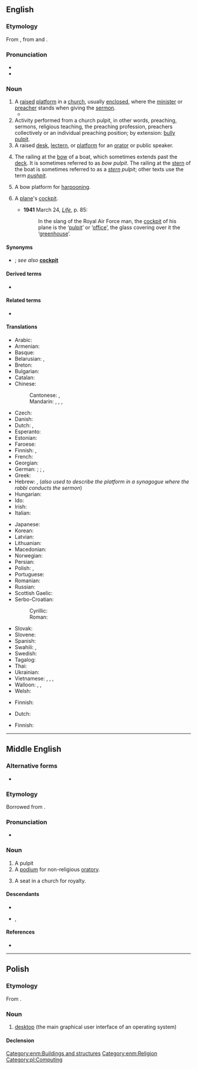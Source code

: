 ==English==

===Etymology===
From {{inh|en|enm|pulpit}}, from {{der|en|fro|pulpite}} and {{der|en|la|pulpitum|t=platform}}.

===Pronunciation===
* {{IPA|en|/ˈpʊl.pɪt/|/ˈpʌl.pɪt/}}
* {{audio|en|En-us-pulpit.ogg|Audio (US)}}

===Noun===
{{en-noun}}

# A [[raised]] [[platform]] in a [[church]], usually [[enclosed]], where the [[minister]] or [[preacher]] stands when giving the [[sermon]].
#* {{quote-book|1=en|year=1930|author=Norman Lindsay|authorlink=Norman Lindsay|title=Redheap|publisher=Ure Smith|location=Sydney|year_published=1965|page=12|passage=[H]is `Amens' were ejected at the '''pulpit''' with the severity of a reprimand.}}
# Activity performed from a church pulpit, in other words, preaching, sermons, religious teaching, the preaching profession, preachers collectively or an individual preaching position; by extension: [[bully pulpit]].
# A raised [[desk]], [[lectern]], or [[platform]] for an [[orator]] or public speaker.
# {{lb|en|nautical}} The railing at the [[bow]] of a boat, which sometimes extends past the [[deck]]. It is sometimes referred to as ''bow'' ''pulpit''. The railing at the [[stern]] of the boat is sometimes referred to as a ''[[stern]]'' ''pulpit''; other texts use the term ''[[pushpit]]''.
# A bow platform for [[harpooning]].
# {{label|en|UK|_|military|_|slang|dated}} A [[plane]]'s [[cockpit]].
#* '''1941''' March 24, ''[[w:Life (magazine)|Life]]'', p. 85:
#*: In the slang of the Royal Air Force man, the [[cockpit]] of his plane is the ‘[[pulpit]]’ or ‘[[office]]’, the glass covering over it the ‘[[greenhouse]]’.

====Synonyms====
* {{sense|dated British slang for cockpit}} {{l|en|office}}; ''see also'' '''[[cockpit]]'''

====Derived terms====
* {{l|en|wayside pulpit}}

====Related terms====
* {{l|en|ambo}}

====Translations====
{{trans-top|raised platform in church}}
* Arabic: {{t|ar|مِنْبَر|m}}
* Armenian: {{t+|hy|ամբիոն}}
* Basque: {{t|eu|pulpitu}}
* Belarusian: {{t|be|кафедра|f|sc=Cyrl}}, {{t|be|трыбуна|f|sc=Cyrl}}
* Breton: {{t+|br|kador-brezeg|f}}
* Bulgarian: {{t+|bg|амвон|m|sc=Cyrl}}
* Catalan: {{t|ca|púlpit|m}}
* Chinese:
*: Cantonese: {{t|yue|講臺}}, {{t|yue|讲台|tr=gong2 toi4}}
*: Mandarin: {{t|cmn|講道壇}}, {{t|cmn|讲道坛|tr=jiǎngdàotán}}, {{t|cmn|講臺}}, {{t|cmn|讲台|tr=jiǎngtái}}
* Czech: {{t+|cs|kazatelna|f}}
* Danish: {{t+|da|prædikestol|c}}
* Dutch: {{t+|nl|kansel|m}}, {{t+|nl|preekstoel|m}}
* Esperanto: {{t|eo|predikejo}}
* Estonian: {{t|et|kantsel}}
* Faroese: {{t|fo|prædikastólur|m}}
* Finnish: {{t+|fi|saarnastuoli}}, {{t+|fi|saarnatuoli}}
* French: {{t+|fr|chaire|f}}
* Georgian: {{t|ka|კათედრა}}
* German: {{i|with a stairway}} {{t+|de|Kanzel|f}}; {{i|not or just slightly raised}} {{t+|de|Ambo|m}}; {{t+|de|Pult|n}}, {{t|de|Predigtstuhl|m}}
* Greek: {{t+|el|άμβωνας|m}}
* Hebrew: {{t+|he|במה|f|tr=báma}}, {{t+|he|בימה|f|tr=bima}} (''also used to describe the platform in a synagogue where the rabbi conducts the sermon'')
* Hungarian: {{t+|hu|szószék}}
* Ido: {{t+|io|katedro}}
* Irish: {{t|ga|puilpid|f}}
* Italian: {{t+|it|pulpito|m}}
{{trans-mid}}
* Japanese: {{t|ja|講壇|tr=こうだん, koudan|sc=Jpan}}
* Korean: {{t|ko|설교단}}
* Latvian: {{t|lv|kancele|f}}
* Lithuanian: {{t|lt|sakykla|f}}
* Macedonian: {{t|mk|проповедница|f|sc=Cyrl}}
* Norwegian: {{t+|no|prekestol|m}}
* Persian: {{t+|fa|منبر|tr=membar|sc=fa-Arab}}
* Polish: {{t+|pl|ambona|f}}, {{t+|pl|kazalnica|f}}
* Portuguese: {{t+|pt|púlpito|m}}
* Romanian: {{t+|ro|amvon|m}}
* Russian: {{t+|ru|ка́федра|f}}
* Scottish Gaelic: {{t|gd|cùbaid|f}}
* Serbo-Croatian:
*: Cyrillic: {{t|sh|проповједао́ница|f}}
*: Roman: {{t+|sh|propovjedaonica|f}}
* Slovak: {{t|sk|kazateľnica|f}}
* Slovene: {{t+|sl|prižnica|f}}
* Spanish: {{t+|es|púlpito|m}}
* Swahili: {{t|sw|dungu}}, {{t|sw|mimbari}} {{q|in a mosque}}
* Swedish: {{t+|sv|predikstol|f}}
* Tagalog: {{t|tl|pulpito}}
* Thai: {{t|th|ธรรมาสน์}}
* Ukrainian: {{t+|uk|ка́федра|f|sc=Cyrl}}
* Vietnamese: {{t+|vi|tòa giảng}}, {{t+|vi|toà giảng}}, {{t|vi|giảng đài}}, {{t|vi|bục giảng}}
* Walloon: {{t+|wa|pirlodje|f}}, {{t+|wa|pretchoe|m}}, {{t|wa|tcheyire di verité|f}}
* Welsh: {{t|cy|pulpud|m}}
{{trans-bottom}}

{{trans-top|activity performed from a church pulpit}}
{{trans-mid}}
{{trans-bottom}}

{{trans-top|raised base for a speaker}}
* Finnish: {{t+|fi|puhujakoroke}}
{{trans-mid}}
{{trans-bottom}}

{{trans-top|nautical: railing at the bow}}
* Dutch: {{t+|nl|preekstoel|m}}
{{trans-mid}}
* Finnish: {{t|fi|keulakaide}}
{{trans-bottom}}

{{trans-top|bow platform for harpooning}}
{{trans-mid}}
{{trans-bottom}}

{{trans-see|plane's cockpit|cockpit}}

----

==Middle English==

===Alternative forms===
* {{alter|enm|pulpet|pollepyt|pullpite|polepitt|pulpitte|pulpytt|pulpette|pulpite}}

===Etymology===
Borrowed from {{bor|enm|la|pulpitum}}.

===Pronunciation===
* {{IPA|enm|/ˈpulpit/}}

===Noun===
{{head|enm|noun}}

# A pulpit {{gloss|[[podium]] for religious [[oratory]]}}
# A [[podium]] for non-religious [[oratory]].
# {{lb|enm|rare}} A seat in a church for royalty.

====Descendants====
* {{desc|en|pulpit}}
* {{desc|sco|poopit}}, {{l|sco|poupit}}

====References====
* {{R:MED Online|entry=pulpit (n.) id=MED35179|accessdate=2019-01-18}}

[[Category:enm:Buildings and structures]]
[[Category:enm:Religion]]

----

==Polish==
{{wikipedia|lang=pl}}

===Etymology===
From {{der|pl|la|pulpitum||platform}}.

===Noun===
{{pl-noun|m-in}}

# [[desktop]] (the main graphical user interface of an operating system)

====Declension====
{{pl-decl-noun-m-in}}

[[Category:pl:Computing]]